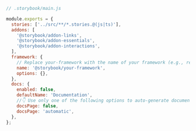 ```js
// .storybook/main.js

module.exports = {
  stories: ['../src/**/*.stories.@(js|ts)'],
  addons: [
    '@storybook/addon-links',
    '@storybook/addon-essentials',
    '@storybook/addon-interactions',
  ],
  framework: {
    // Replace your-framework with the name of your framework (e.g., react-webpack5, vue3-webpack5)
    name: '@storybook/your-framework',
    options: {},
  },
  docs: {
    enabled: false,
    defaultName: 'Documentation',
    //👇 Use only one of the following options to auto-generate documentation
    docsPage: false,
    docsPage: 'automatic',
  },
};
```
